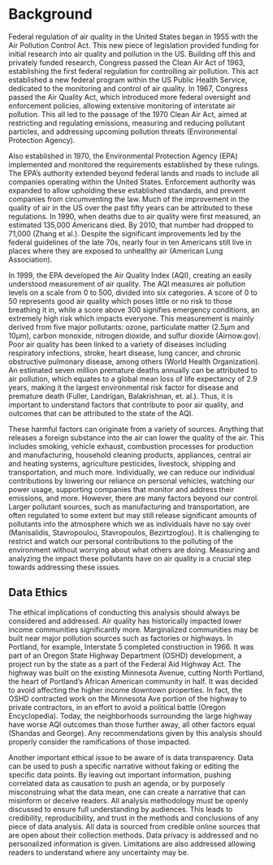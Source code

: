 # Background
Federal regulation of air quality in the United States began in 1955 with the Air Pollution Control Act. This new piece of legislation provided funding for initial research into air quality and pollution in the US. Building off this and privately funded research, Congress passed the Clean Air Act of 1963, establishing the first federal regulation for controlling air pollution. This act established a new federal program within the US Public Health Service, dedicated to the monitoring and control of air quality. In 1967, Congress passed the Air Quality Act, which introduced more federal oversight and enforcement policies, allowing extensive monitoring of interstate air pollution. This all led to the passage of the 1970 Clean Air Act, aimed at restricting and regulating emissions, measuring and reducing pollutant particles, and addressing upcoming pollution threats (Environmental Protection Agency).

Also established in 1970, the Environmental Protection Agency (EPA) implemented and monitored the requirements established by these rulings. The EPA's authority extended beyond federal lands and roads to include all companies operating within the United States. Enforcement authority was expanded to allow upholding these established standards, and prevent companies from circumventing the law.  Much of the improvement in the quality of air in the US over the past fifty years can be attributed to these regulations. In 1990, when deaths due to air quality were first measured, an estimated 135,000 Americans died. By 2010, that number had dropped to 71,000 (Zhang et al.). Despite the significant improvements led by the federal guidelines of the late 70s, nearly four in ten Americans still live in places where they are exposed to unhealthy air (American Lung Association).

In 1999, the EPA developed the Air Quality Index (AQI), creating an easily understood measurement of air quality. The AQI measures air pollution levels on a scale from 0 to 500, divided into six categories. A score of 0 to 50 represents good air quality which poses little or no risk to those breathing it in, while a score above 300 signifies emergency conditions, an extremely high risk which impacts everyone. This measurement is mainly derived from five major pollutants: ozone, particulate matter (2.5μm and 10μm), carbon monoxide, nitrogen dioxide, and sulfur dioxide (Airnow.gov). Poor air quality has been linked to a variety of diseases including respiratory infections, stroke, heart disease, lung cancer, and chronic obstructive pulmonary disease, among others (World Health Organization). An estimated seven million premature deaths annually can be attributed to air pollution, which equates to a global mean loss of life expectancy of 2.9 years, making it the largest environmental risk factor for disease and premature death (Fuller, Landrigan, Balakrishnan, et. al.). Thus, it is important to understand factors that contribute to poor air quality, and outcomes that can be attributed to the state of the AQI.

These harmful factors can originate from a variety of sources. Anything that releases a foreign substance into the air can lower the quality of the air. This includes smoking, vehicle exhaust, combustion processes for production and manufacturing, household cleaning products, appliances, central air and heating systems, agriculture pesticides, livestock, shipping and transportation, and much more. Individually, we can reduce our individual contributions by lowering our reliance on personal vehicles, watching our power usage, supporting companies that monitor and address their emissions, and more. However, there are many factors beyond our control. Larger pollutant sources, such as manufacturing and transportation, are often regulated to some extent but may still release significant amounts of pollutants into the atmosphere which we as individuals have no say over (Manisalidis, Stavropoulou, Stavropoulos, Bezirtzoglou). It is challenging to restrict and watch our personal contributions to the polluting of the environment without worrying about what others are doing. Measuring and analyzing the impact these pollutants have on air quality is a crucial step towards addressing these issues.

## Data Ethics
The ethical implications of conducting this analysis should always be considered and addressed. Air quality has historically impacted lower income communities significantly more. Marginalized communities may be built near major pollution sources such as factories or highways. In Portland, for example, Interstate 5 completed construction in 1966. It was part of an Oregon State Highway Department (OSHD) development, a project run by the state as a part of the Federal Aid Highway Act. The highway was built on the existing Minnesota Avenue, cutting North Portland, the heart of Portland’s African American community in half. It was decided to avoid affecting the higher income downtown properties. In fact, the OSHD contracted work on the Minnesota Ave portion of the highway to private contractors, in an effort to avoid a political battle (Oregon Encyclopedia). Today, the neighborhoods surrounding the large highway have worse AQI outcomes than those further away, all other factors equal (Shandas and George). Any recommendations given by this analysis should properly consider the ramifications of those impacted. 

Another important ethical issue to be aware of is data transparency. Data can be used to push a specific narrative without faking or editing the specific data points. By leaving out important information, pushing correlated data as causation to push an agenda, or by purposely misconstruing what the data mean, one can create a narrative that can misinform or deceive readers. All analysis methodology must be openly discussed to ensure full understanding by audiences. This leads to credibility, reproducibility, and trust in the methods and conclusions of any piece of data analysis. All data is sourced from credible online sources that are open about their collection methods. Data privacy is addressed and no personalized information is given. Limitations are also addressed allowing readers to understand where any uncertainty may be.
